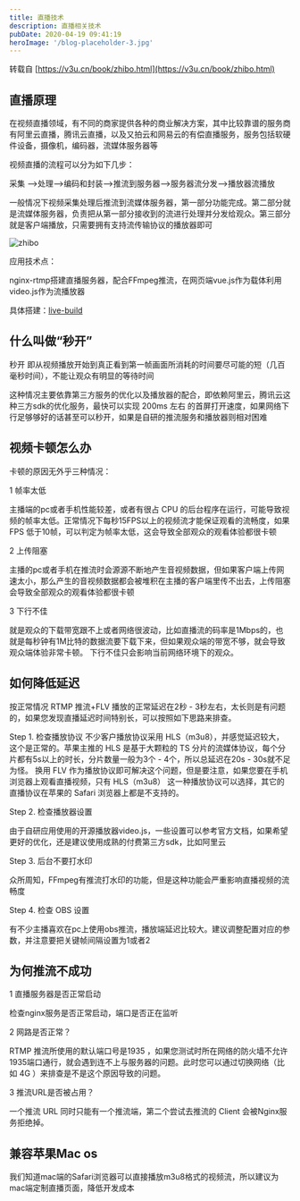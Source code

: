 ```yaml
---
title: 直播技术
description: 直播相关技术
pubDate: 2020-04-19 09:41:19
heroImage: '/blog-placeholder-3.jpg'
---
```


转载自 [https://v3u.cn/book/zhibo.html](https://v3u.cn/book/zhibo.html)

## 直播原理

在视频直播领域，有不同的商家提供各种的商业解决方案，其中比较靠谱的服务商有阿里云直播，腾讯云直播，以及又拍云和网易云的有偿直播服务，服务包括软硬件设备，摄像机，编码器，流媒体服务器等

视频直播的流程可以分为如下几步：

采集 —>处理—>编码和封装—>推流到服务器—>服务器流分发—>播放器流播放

一般情况下视频采集处理后推流到流媒体服务器，第一部分功能完成。第二部分就是流媒体服务器，负责把从第一部分接收到的流进行处理并分发给观众。第三部分就是客户端播放，只需要拥有支持流传输协议的播放器即可

![zhibo](./assets/zhibo.jpg)

应用技术点：

nginx-rtmp搭建直播服务器，配合FFmpeg推流，在网页端vue.js作为载体利用video.js作为流播放器

具体搭建：[live-build](./live-build)

## 什么叫做“秒开”

秒开 即从视频播放开始到真正看到第一帧画面所消耗的时间要尽可能的短（几百毫秒时间），不能让观众有明显的等待时间

这种情况主要依靠第三方服务的优化以及播放器的配合，即依赖阿里云，腾讯云这种三方sdk的优化服务，最快可以实现 200ms 左右 的首屏打开速度，如果网络下行足够够好的话甚至可以秒开，如果是自研的推流服务和播放器则相对困难

## 视频卡顿怎么办

卡顿的原因无外乎三种情况：

1 帧率太低

主播端的pc或者手机性能较差，或者有很占 CPU 的后台程序在运行，可能导致视频的帧率太低。正常情况下每秒15FPS以上的视频流才能保证观看的流畅度，如果 FPS 低于10帧，可以判定为帧率太低，这会导致全部观众的观看体验都很卡顿

2 上传阻塞

主播的pc或者手机在推流时会源源不断地产生音视频数据，但如果客户端上传网速太小，那么产生的音视频数据都会被堆积在主播的客户端里传不出去，上传阻塞会导致全部观众的观看体验都很卡顿

3 下行不佳

就是观众的下载带宽跟不上或者网络很波动，比如直播流的码率是1Mbps的，也就是每秒钟有1M比特的数据流要下载下来，但如果观众端的带宽不够，就会导致观众端体验非常卡顿。 下行不佳只会影响当前网络环境下的观众。

## 如何降低延迟

按正常情况 RTMP 推流+FLV 播放的正常延迟在2秒 - 3秒左右，太长则是有问题的，如果您发现直播延迟时间特别长，可以按照如下思路来排查。

Step 1. 检查播放协议 不少客户播放协议采用 HLS（m3u8），并感觉延迟较大，这个是正常的。苹果主推的 HLS 是基于大颗粒的 TS 分片的流媒体协议，每个分片都有5s以上的时长，分片数量一般为3个 - 4个，所以总延迟在20s - 30s就不足为怪。 换用 FLV 作为播放协议即可解决这个问题，但是要注意，如果您要在手机浏览器上观看直播视频，只有 HLS（m3u8） 这一种播放协议可以选择，其它的直播协议在苹果的 Safari 浏览器上都是不支持的。

Step 2. 检查播放器设置

由于自研应用使用的开源播放器video.js，一些设置可以参考官方文档，如果希望更好的优化，还是建议使用成熟的付费第三方sdk，比如阿里云

Step 3. 后台不要打水印

众所周知，FFmpeg有推流打水印的功能，但是这种功能会严重影响直播视频的流畅度

Step 4. 检查 OBS 设置

有不少主播喜欢在pc上使用obs推流，播放端延迟比较大。建议调整配置对应的参数，并注意要把关键帧间隔设置为1或者2

## 为何推流不成功

1 直播服务器是否正常启动

检查nginx服务是否正常启动，端口是否正在监听

2 网路是否正常？

RTMP 推流所使用的默认端口号是1935 ，如果您测试时所在网络的防火墙不允许1935端口通行，就会遇到连不上与服务器的问题。此时您可以通过切换网络（比如 4G ）来排查是不是这个原因导致的问题。

3 推流URL是否被占用？

一个推流 URL 同时只能有一个推流端，第二个尝试去推流的 Client 会被Nginx服务拒绝掉。

## 兼容苹果Mac os

我们知道mac端的Safari浏览器可以直接播放m3u8格式的视频流，所以建议为mac端定制直播页面，降低开发成本
